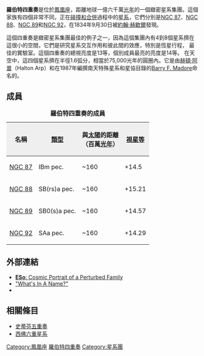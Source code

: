 {{Galaxy cluster
| name =羅伯特四重奏
| image = [[Image:Robert's_quartet.jpg|275px]]
| epoch=[[J2000|J2000]]
| ra={{RA|0|21|23.075}}
| dec={{DEC|-48|37.75|39.5}}
| constellation = [[鳳凰座|鳳凰座]] 
| member_no = 4
| brightest_member = [[NGC_92|NGC 92]]
| other_names = AM 0018-0485 
}}

'''羅伯特四重奏'''是位於[[鳳凰座|鳳凰座]]，距離地球一億六千萬[[光年|光年]]的一個緻密星系集團。這個家族有四個非常不同，正在[[交互作用星系|碰撞和合併]]過程中的[[星系|星系]]，它們分別是[[NGC_87|NGC 87]]、[[NGC_88|NGC 88]]、[[NGC_89|NGC 89]]和[[NGC_92|NGC 92]]，在1834年9月30日被[[約翰·赫歇爾|約翰·赫歇爾]]發現。

這個四重奏是緻密星系集團最佳的例子之一，因為這個集團內有4到8個星系擠在這很小的空間，它們是研究星系交互作用和彼此間的效應，特別是恆星行程，
最佳的實驗室。這個四重奏的總視亮度是13等，個別成員最亮的亮度是14等。
在天空中，這四個星系擠在半徑1.6弧分，相當於75,000光年的圓圈內。它是由[[赫頓·阿普|赫頓·阿普]]（Halton Arp）和在1987年編撰南天特殊星系和星協目錄的[[Barry_F._Madore|Barry F. Madore]]命名的。

== 成員 ==
{| class="wikitable" style="text-align:center;border-collapse:collapse;" cellpadding="2"
|+ '''羅伯特四重奏的成員'''
|-
! style="background:#efefef;" | 名稱
! style="background:#efefef;" | [[星系分類|類型]]
! style="background:#efefef;" | 與[[太陽|太陽]]的距離<br>（百萬[[光年|光年]]）
! style="background:#efefef;" | [[視星等|視星等]]
|- style="background:#eeeeff;"
| [[NGC_87|NGC 87]]
| IBm pec.
| ~160
| +14.5
|-
| [[NGC_88|NGC 88]]
| SB(rs)a pec.
| ~160
| +15.21
|-
| [[NGC_89|NGC 89]]
| SB0(s)a pec.
| ~160
| +14.57
|- style="background:#ccccff;"
| [[NGC_92|NGC 92]]
| SAa pec.
| ~160
| +14.29
|} 

== 外部連結 ==
* [https://web.archive.org/web/20081011231649/http://www.eso.org/outreach/press-rel/pr-2005/phot-34-05.html '''ESo''': Cosmic Portrait of a Perturbed Family]
* [https://web.archive.org/web/20050119055012/http://www.asnsw.com/universe/2001/wian-0901.htm "What's In A Name?"]
* {{WikiSky|NGC88}}

== 相關條目 ==
* [[史蒂芬五重奏|史蒂芬五重奏]]
* [[西佛六重星系|西佛六重星系]]

{{Robert's Quartet}}
{{Sky|00|21|23.075|-|48|37.75|39.5|180000000}}
[[Category:鳳凰座|Category:鳳凰座]]
[[Category:羅伯特四重奏|]]
[[Category:星系團|Category:星系團]]

{{galaxy-stub}}